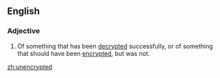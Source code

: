==English==

===Adjective===
{{en-adj|-|-}}

# {{computing}} Of something that has been [[decrypted]] successfully, or of something that should have been [[encrypted]], but was not.

[[zh:unencrypted]]